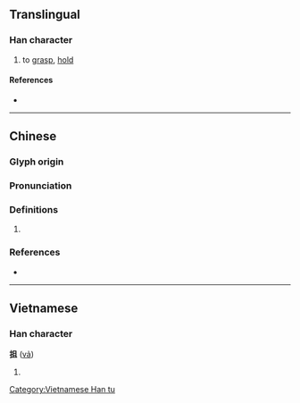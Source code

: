 {{character info/new}}
==Translingual==

===Han character===
{{Han char|rn=64|rad=手|as=05|sn=8|four=57010|canj=QBM|ids=⿰扌且}}

# {{lb|zh|Cantonese}} to [[grasp]], [[hold]] {{attention|yue|alt form of 揸?}}

====References====
* {{Han ref|kx=0423.050|dkj=11914|dj=0771.030|hdz=31851.060|uh=62AF|ud=25263|bh=CCBC|bd=52412}}

----

==Chinese==
{{zh-forms}}

===Glyph origin===
{{Han etym}}

===Pronunciation===
{{zh-pron
|m=zhā
|c=zaa1
|mc=y
|oc=y
|cat=
}}

===Definitions===
{{zh-hanzi}}

# {{rfdef|zh}}

===References===
* {{R:twedu|C04152}}

----

==Vietnamese==

===Han character===
'''抯''' ([[vả]])

# {{defn|lang=vi}}

[[Category:Vietnamese Han tu]]